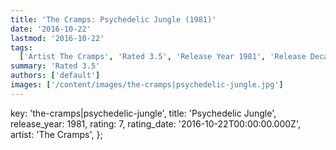 ```yaml
---
title: 'The Cramps: Psychedelic Jungle (1981)'
date: '2016-10-22'
lastmod: '2016-10-22'
tags:
  ['Artist The Cramps', 'Rated 3.5', 'Release Year 1981', 'Release Decade 1980']
summary: 'Rated 3.5'
authors: ['default']
images: ['/content/images/the-cramps|psychedelic-jungle.jpg']
---
```


  key: 'the-cramps|psychedelic-jungle',
  title: 'Psychedelic Jungle',
  release_year: 1981,
  rating: 7,
  rating_date: '2016-10-22T00:00:00.000Z',
  artist: 'The Cramps',
};

<MusicRating data={data} />
